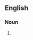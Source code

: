 {{also|nit-pickers}}

==English==

===Noun===
{{head|en|noun plural form}}

# {{plural of|nitpicker|lang=en}}